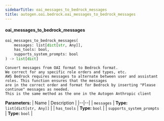```yaml
---
sidebarTitle: oai_messages_to_bedrock_messages
title: autogen.oai.bedrock.oai_messages_to_bedrock_messages
---
```


<code class="doc-symbol doc-symbol-heading doc-symbol-function"></code>
#### oai_messages_to_bedrock_messages
<a href="#autogen.oai.bedrock..oai_messages_to_bedrock_messages" class="headerlink" title="Permanent link"></a>

```python
oai_messages_to_bedrock_messages(
    messages: list[dict[str, Any]],
    has_tools: bool,
    supports_system_prompts: bool
) -> list[dict]
```

    Convert messages from OAI format to Bedrock format.
    We correct for any specific role orders and types, etc.
    AWS Bedrock requires messages to alternate between user and assistant roles. This function ensures that the messages
    are in the correct order and format for Bedrock by inserting "Please continue" messages as needed.
    This is the same method as the one in the Autogen Anthropic client

<b>Parameters:</b>
| Name | Description |
|--|--|
| `messages` | **Type:** `list[dict[str, Any]]` |
| `has_tools` | **Type:** `bool` |
| `supports_system_prompts` | **Type:** `bool` |

<br />